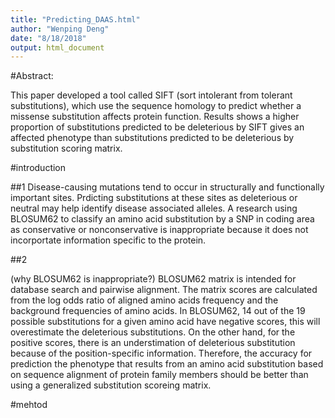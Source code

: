 ```yaml
---
title: "Predicting_DAAS.html"
author: "Wenping Deng"
date: "8/18/2018"
output: html_document
---
```


#Abstract:

This paper developed a tool called SIFT (sort intolerant from tolerant substitutions), which use the sequence homology to predict whether a missense substitution affects protein function. Results shows a higher proportion of substitutions predicted to be deleterious by SIFT gives an affected phenotype than substitutions predicted to be deleterious by substitution scoring matrix.

#introduction

##1 
Disease-causing mutations tend to occur in structurally and functionally important sites. Prdicting substitutions at these sites as deleterious or neutral may help identify disease associated alleles. A research using BLOSUM62 to classify an amino acid substitution by a SNP in coding area as conservative or nonconservative is inappropriate because it does not incorportate information specific to the protein.

##2

(why BLOSUM62 is inappropriate?) BLOSUM62 matrix is intended for database search and pairwise alignment. The matrix scores are calculated from the log odds ratio of aligned amino acids frequency and the background frequencies of amino acids. In BLOSUM62, 14 out of the 19 possible substitutions for a given amino acid have negative scores, this will overestimate the deleterious substitutions. On the other hand, for the positive scores, there is an understimation of deleterious substitution because of the position-specific information. Therefore, the accuracy for prediction the phenotype that results from an amino acid substitution based on sequence alignment of protein family members should be better than using a generalized substitution scoreing matrix.

#mehtod